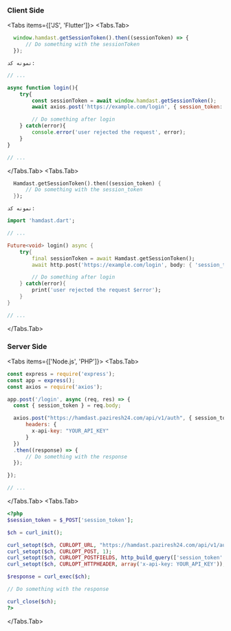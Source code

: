 
### Client Side
 
<Tabs items={['JS', 'Flutter']}>
  <Tabs.Tab>
  ```js
    window.hamdast.getSessionToken().then((sessionToken) => {
        // Do something with the sessionToken
    });
  ```
    نمونه کد:

```js showLineNumbers {5} /sessionToken/
// ...

async function login(){
    try{
        const sessionToken = await window.hamdast.getSessionToken();
        await axios.post('https://example.com/login', { session_token: sessionToken });

        // Do something after login
    } catch(error){
        console.error('user rejected the request', error);
    }
}

// ...
```
  </Tabs.Tab>
  <Tabs.Tab>
  ```dart
    Hamdast.getSessionToken().then((session_token) {
        // Do something with the session_token
    });
  ```
    نمونه کد:

```dart showLineNumbers {1,7} /sessionToken/
import 'hamdast.dart';

// ...

Future<void> login() async {
    try{
        final sessionToken = await Hamdast.getSessionToken();
        await http.post('https://example.com/login', body: { 'session_token': sessionToken });

        // Do something after login
    } catch(error){
        print('user rejected the request $error');
    }
}

// ...
```
  </Tabs.Tab>
</Tabs>

### Server Side

<Tabs items={['Node.js', 'PHP']}>
  <Tabs.Tab>
  ```js showLineNumbers {8-12}
const express = require('express');
const app = express();
const axios = require('axios');

app.post('/login', async (req, res) => {
    const { session_token } = req.body;

    axios.post("https://hamdast.paziresh24.com/api/v1/auth", { session_token }, {
        headers: {
          x-api-key: "YOUR_API_KEY"
        }
    })
    .then((response) => {
        // Do something with the response
    });

});

// ...
  ```
</Tabs.Tab>
  <Tabs.Tab>
  ```php showLineNumbers {6-9}
<?php
$session_token = $_POST['session_token'];

$ch = curl_init();

curl_setopt($ch, CURLOPT_URL, "https://hamdast.paziresh24.com/api/v1/auth");
curl_setopt($ch, CURLOPT_POST, 1);
curl_setopt($ch, CURLOPT_POSTFIELDS, http_build_query(['session_token' => $session_token]));
curl_setopt($ch, CURLOPT_HTTPHEADER, array('x-api-key: YOUR_API_KEY'));

$response = curl_exec($ch);

// Do something with the response

curl_close($ch);
?>
  ```
</Tabs.Tab>
</Tabs>